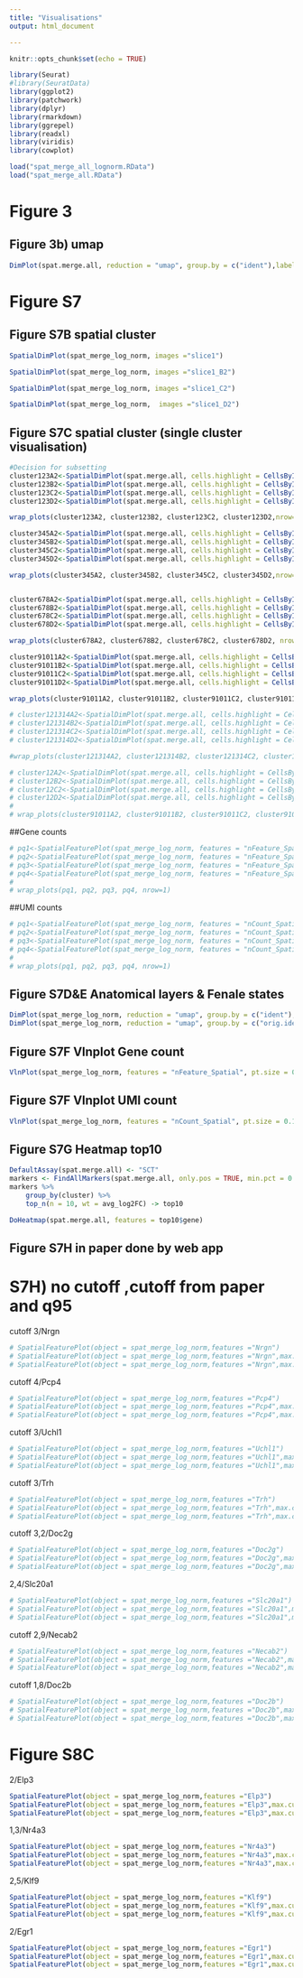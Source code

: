 ```yaml
---
title: "Visualisations"
output: html_document

---
```

```r
knitr::opts_chunk$set(echo = TRUE)
```

```r

library(Seurat)
#library(SeuratData)
library(ggplot2)
library(patchwork)
library(dplyr)
library(rmarkdown)
library(ggrepel)
library(readxl)
library(viridis)
library(cowplot)

```



```r
load("spat_merge_all_lognorm.RData")
load("spat_merge_all.RData")
```




# Figure 3

## Figure 3b) umap 

```r

DimPlot(spat.merge.all, reduction = "umap", group.by = c("ident"),label = TRUE)


```



# Figure S7

## Figure S7B spatial cluster


```r

SpatialDimPlot(spat_merge_log_norm, images ="slice1")

SpatialDimPlot(spat_merge_log_norm, images ="slice1_B2")

SpatialDimPlot(spat_merge_log_norm, images ="slice1_C2")

SpatialDimPlot(spat_merge_log_norm,  images ="slice1_D2")


```

## Figure S7C spatial cluster (single cluster visualisation) 

```r


#Decision for subsetting 
cluster123A2<-SpatialDimPlot(spat.merge.all, cells.highlight = CellsByIdentities(object = spat.merge.all, idents = c(0, 1, 2)), facet.highlight = TRUE, ncol = 3, images ="slice1")
cluster123B2<-SpatialDimPlot(spat.merge.all, cells.highlight = CellsByIdentities(object = spat.merge.all, idents = c(0, 1, 2)), facet.highlight = TRUE, ncol = 3, images ="slice1_B2")
cluster123C2<-SpatialDimPlot(spat.merge.all, cells.highlight = CellsByIdentities(object = spat.merge.all, idents = c(0, 1, 2)), facet.highlight = TRUE, ncol = 3, images ="slice1_C2")
cluster123D2<-SpatialDimPlot(spat.merge.all, cells.highlight = CellsByIdentities(object = spat.merge.all, idents = c(0, 1, 2)), facet.highlight = TRUE, ncol = 3, images ="slice1_D2")

wrap_plots(cluster123A2, cluster123B2, cluster123C2, cluster123D2,nrow=4)

cluster345A2<-SpatialDimPlot(spat.merge.all, cells.highlight = CellsByIdentities(object = spat.merge.all, idents = c(3, 4, 5)), facet.highlight = TRUE, ncol = 3, images ="slice1")
cluster345B2<-SpatialDimPlot(spat.merge.all, cells.highlight = CellsByIdentities(object = spat.merge.all, idents = c(3, 4, 5)), facet.highlight = TRUE, ncol = 3, images ="slice1_B2")
cluster345C2<-SpatialDimPlot(spat.merge.all, cells.highlight = CellsByIdentities(object = spat.merge.all, idents = c(3, 4, 5)), facet.highlight = TRUE, ncol = 3, images ="slice1_C2")
cluster345D2<-SpatialDimPlot(spat.merge.all, cells.highlight = CellsByIdentities(object = spat.merge.all, idents = c(3, 4, 5)), facet.highlight = TRUE, ncol = 3, images ="slice1_D2")

wrap_plots(cluster345A2, cluster345B2, cluster345C2, cluster345D2,nrow=4)


cluster678A2<-SpatialDimPlot(spat.merge.all, cells.highlight = CellsByIdentities(object = spat.merge.all, idents = c(6, 7, 8)), facet.highlight = TRUE, ncol = 3, images ="slice1")
cluster678B2<-SpatialDimPlot(spat.merge.all, cells.highlight = CellsByIdentities(object = spat.merge.all, idents = c(6, 7, 8)), facet.highlight = TRUE, ncol = 3, images ="slice1_B2")
cluster678C2<-SpatialDimPlot(spat.merge.all, cells.highlight = CellsByIdentities(object = spat.merge.all, idents = c(6, 7, 8)), facet.highlight = TRUE, ncol = 3, images ="slice1_C2")
cluster678D2<-SpatialDimPlot(spat.merge.all, cells.highlight = CellsByIdentities(object = spat.merge.all, idents = c(6, 7, 8)), facet.highlight = TRUE, ncol = 3, images ="slice1_D2")

wrap_plots(cluster678A2, cluster678B2, cluster678C2, cluster678D2, nrow=4)

cluster91011A2<-SpatialDimPlot(spat.merge.all, cells.highlight = CellsByIdentities(object = spat.merge.all, idents = c(9, 10, 11)), facet.highlight = TRUE, ncol = 3, images ="slice1")
cluster91011B2<-SpatialDimPlot(spat.merge.all, cells.highlight = CellsByIdentities(object = spat.merge.all, idents = c(9, 10, 11)), facet.highlight = TRUE, ncol = 3, images ="slice1_B2")
cluster91011C2<-SpatialDimPlot(spat.merge.all, cells.highlight = CellsByIdentities(object = spat.merge.all, idents = c(9, 10, 11)), facet.highlight = TRUE, ncol = 3, images ="slice1_C2")
cluster91011D2<-SpatialDimPlot(spat.merge.all, cells.highlight = CellsByIdentities(object = spat.merge.all, idents = c(9, 10, 11)), facet.highlight = TRUE, ncol = 3, images ="slice1_D2")

wrap_plots(cluster91011A2, cluster91011B2, cluster91011C2, cluster91011D2, nrow=4)

# cluster121314A2<-SpatialDimPlot(spat.merge.all, cells.highlight = CellsByIdentities(object = spat.merge.all, idents = c(12, 13, 14)), facet.highlight = TRUE, ncol = 3, images ="slice1")
# cluster121314B2<-SpatialDimPlot(spat.merge.all, cells.highlight = CellsByIdentities(object = spat.merge.all, idents = c(12, 13, 14)), facet.highlight = TRUE, ncol = 3, images ="slice1_B2")
# cluster121314C2<-SpatialDimPlot(spat.merge.all, cells.highlight = CellsByIdentities(object = spat.merge.all, idents = c(12, 13, 14)), facet.highlight = TRUE, ncol = 3, images ="slice1_C2")
# cluster121314D2<-SpatialDimPlot(spat.merge.all, cells.highlight = CellsByIdentities(object = spat.merge.all, idents = c(12, 13, 14)), facet.highlight = TRUE, ncol = 3, images ="slice1_D2")

#wrap_plots(cluster121314A2, cluster121314B2, cluster121314C2, cluster121314D2, nrow=4)

# cluster12A2<-SpatialDimPlot(spat.merge.all, cells.highlight = CellsByIdentities(object = spat.merge.all, idents = c(12)), facet.highlight = TRUE, ncol = 1, images ="slice1")
# cluster12B2<-SpatialDimPlot(spat.merge.all, cells.highlight = CellsByIdentities(object = spat.merge.all, idents = c(12)), facet.highlight = TRUE, ncol = 1, images ="slice1_B2")
# cluster12C2<-SpatialDimPlot(spat.merge.all, cells.highlight = CellsByIdentities(object = spat.merge.all, idents = c(12)), facet.highlight = TRUE, ncol = 1, images ="slice1_C2")
# cluster12D2<-SpatialDimPlot(spat.merge.all, cells.highlight = CellsByIdentities(object = spat.merge.all, idents = c(12)), facet.highlight = TRUE, ncol = 1, images ="slice1_D2")
# 
# wrap_plots(cluster91011A2, cluster91011B2, cluster91011C2, cluster91011D2, nrow=4)

```

##Gene counts

```r
# pq1<-SpatialFeaturePlot(spat_merge_log_norm, features = "nFeature_Spatial", images ="slice1")+ theme(legend.position = "right")
# pq2<-SpatialFeaturePlot(spat_merge_log_norm, features = "nFeature_Spatial",  images ="slice1_B2")+ theme(legend.position = "right")
# pq3<-SpatialFeaturePlot(spat_merge_log_norm, features = "nFeature_Spatial",  images ="slice1_C2")+ theme(legend.position = "right")
# pq4<-SpatialFeaturePlot(spat_merge_log_norm, features = "nFeature_Spatial",  images ="slice1_D2")+ theme(legend.position = "right")
# 
# wrap_plots(pq1, pq2, pq3, pq4, nrow=1)

```


##UMI counts

```r
# pq1<-SpatialFeaturePlot(spat_merge_log_norm, features = "nCount_Spatial", images ="slice1")+ theme(legend.position = "right")
# pq2<-SpatialFeaturePlot(spat_merge_log_norm, features = "nCount_Spatial",  images ="slice1_B2")+ theme(legend.position = "right")
# pq3<-SpatialFeaturePlot(spat_merge_log_norm, features = "nCount_Spatial",  images ="slice1_C2")+ theme(legend.position = "right")
# pq4<-SpatialFeaturePlot(spat_merge_log_norm, features = "nCount_Spatial",  images ="slice1_D2")+ theme(legend.position = "right")
# 
# wrap_plots(pq1, pq2, pq3, pq4, nrow=1)

```


## Figure S7D&E Anatomical layers & Fenale states

```r

DimPlot(spat_merge_log_norm, reduction = "umap", group.by = c("ident"),label = TRUE)
DimPlot(spat_merge_log_norm, reduction = "umap", group.by = c("orig.ident"))

```












## Figure S7F Vlnplot Gene count

```r
VlnPlot(spat_merge_log_norm, features = "nFeature_Spatial", pt.size = 0.1, group.by = "orig.ident") +  geom_boxplot(width=0.1, fill="white")


```

## Figure S7F Vlnplot UMI count

```r
VlnPlot(spat_merge_log_norm, features = "nCount_Spatial", pt.size = 0.1, group.by = "orig.ident") +  geom_boxplot(width=0.1, fill="white")

```

## Figure S7G Heatmap top10


```r

DefaultAssay(spat.merge.all) <- "SCT"
markers <- FindAllMarkers(spat.merge.all, only.pos = TRUE, min.pct = 0.25, logfc.threshold = 0.25)
markers %>%
    group_by(cluster) %>%
    top_n(n = 10, wt = avg_log2FC) -> top10

DoHeatmap(spat.merge.all, features = top10$gene)

```

## Figure S7H in paper done by web app

# S7H) no cutoff ,cutoff from paper and q95

cutoff 3/Nrgn

```r

# SpatialFeaturePlot(object = spat_merge_log_norm,features ="Nrgn")
# SpatialFeaturePlot(object = spat_merge_log_norm,features ="Nrgn",max.cutoff = 3)
# SpatialFeaturePlot(object = spat_merge_log_norm,features ="Nrgn",max.cutoff = 'q95')

```

cutoff 4/Pcp4


```r

# SpatialFeaturePlot(object = spat_merge_log_norm,features ="Pcp4")
# SpatialFeaturePlot(object = spat_merge_log_norm,features ="Pcp4",max.cutoff = 4)
# SpatialFeaturePlot(object = spat_merge_log_norm,features ="Pcp4",max.cutoff = 'q95')

```


cutoff 3/Uchl1

```r

# SpatialFeaturePlot(object = spat_merge_log_norm,features ="Uchl1")
# SpatialFeaturePlot(object = spat_merge_log_norm,features ="Uchl1",max.cutoff = 3)
# SpatialFeaturePlot(object = spat_merge_log_norm,features ="Uchl1",max.cutoff = 'q95')

```

cutoff 3/Trh

```r

# SpatialFeaturePlot(object = spat_merge_log_norm,features ="Trh")
# SpatialFeaturePlot(object = spat_merge_log_norm,features ="Trh",max.cutoff = 3)
# SpatialFeaturePlot(object = spat_merge_log_norm,features ="Trh",max.cutoff = 'q95')

```

cutoff 3,2/Doc2g

```r

# SpatialFeaturePlot(object = spat_merge_log_norm,features ="Doc2g")
# SpatialFeaturePlot(object = spat_merge_log_norm,features ="Doc2g",max.cutoff = 3.2)
# SpatialFeaturePlot(object = spat_merge_log_norm,features ="Doc2g",max.cutoff = 'q95')

```

2,4/Slc20a1

```r

# SpatialFeaturePlot(object = spat_merge_log_norm,features ="Slc20a1")
# SpatialFeaturePlot(object = spat_merge_log_norm,features ="Slc20a1",max.cutoff = 2.4)
# SpatialFeaturePlot(object = spat_merge_log_norm,features ="Slc20a1",max.cutoff = 'q95')

```

cutoff 2,9/Necab2

```r

# SpatialFeaturePlot(object = spat_merge_log_norm,features ="Necab2")
# SpatialFeaturePlot(object = spat_merge_log_norm,features ="Necab2",max.cutoff = 2.9)
# SpatialFeaturePlot(object = spat_merge_log_norm,features ="Necab2",max.cutoff = 'q95')

```

cutoff 1,8/Doc2b

```r

# SpatialFeaturePlot(object = spat_merge_log_norm,features ="Doc2b")
# SpatialFeaturePlot(object = spat_merge_log_norm,features ="Doc2b",max.cutoff = 1.8)
# SpatialFeaturePlot(object = spat_merge_log_norm,features ="Doc2b",max.cutoff = 'q95')

```


# Figure S8C

2/Elp3

```r

SpatialFeaturePlot(object = spat_merge_log_norm,features ="Elp3")
SpatialFeaturePlot(object = spat_merge_log_norm,features ="Elp3",max.cutoff = 2)
SpatialFeaturePlot(object = spat_merge_log_norm,features ="Elp3",max.cutoff = 'q95')

```

1,3/Nr4a3

```r

SpatialFeaturePlot(object = spat_merge_log_norm,features ="Nr4a3")
SpatialFeaturePlot(object = spat_merge_log_norm,features ="Nr4a3",max.cutoff = 1.3)
SpatialFeaturePlot(object = spat_merge_log_norm,features ="Nr4a3",max.cutoff = 'q95')

```

2,5/Klf9

```r

SpatialFeaturePlot(object = spat_merge_log_norm,features ="Klf9")
SpatialFeaturePlot(object = spat_merge_log_norm,features ="Klf9",max.cutoff = 2.5)
SpatialFeaturePlot(object = spat_merge_log_norm,features ="Klf9",max.cutoff = 'q95')

```

2/Egr1

```r

SpatialFeaturePlot(object = spat_merge_log_norm,features ="Egr1")
SpatialFeaturePlot(object = spat_merge_log_norm,features ="Egr1",max.cutoff = 2)
SpatialFeaturePlot(object = spat_merge_log_norm,features ="Egr1",max.cutoff = 'q95')

```



